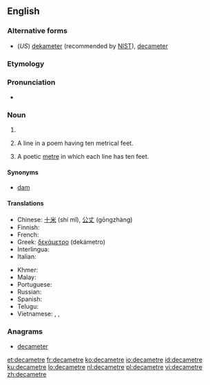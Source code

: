 ==English==

===Alternative forms===
* (''US'') [[dekameter]] (recommended by [[w:NIST|NIST]]), [[decameter]]

===Etymology===
{{affix|en|deca-|metre}}

===Pronunciation===
* {{a|UK}} {{IPA|/ˈdɛkəmiːtə(ɹ)/|lang=en}}

===Noun===
{{en-noun}}

# {{SI-unit|deca|metre|length}}
# {{context|prosody|lang=en}} A line in a poem having ten metrical feet.
# {{context|prosody|lang=en}} A poetic [[metre]] in which each line has ten feet.

====Synonyms====
* [[dam]]

====Translations====
{{trans-top|the length of 10 metres}}
* Chinese: [[十米]] (shí mǐ), [[公丈]] (gōngzhàng)
* Finnish: {{t+|fi|dekametri}}
* French: {{t+|fr|décamètre|m}}
* Greek: [[δεκάμετρο]] {{g|n}} (dekámetro)
* Interlingua: {{t|ia|decametro}}
* Italian: {{t+|it|decametro|m}}
{{trans-mid}}
* Khmer: {{t|km|ដេកាម៉ែត្រ|tr=deekaa maet|sc=Khmr}}
* Malay: {{t|ms|dekameter}}
* Portuguese: {{t+|pt|decâmetro|m}}
* Russian: {{t+|ru|декаме́тр|m}}
* Spanish: {{t|es|decámetro|m}}
* Telugu: {{t|te|డెకామీటరు}}
* Vietnamese: {{t|vi|đêcamet}}, {{t|vi|đê-ca-mét}}, {{t|vi|đề-ca-mét}}
{{trans-bottom}}

===Anagrams===
* [[decameter#English|decameter]]

[[et:decametre]]
[[fr:decametre]]
[[ko:decametre]]
[[io:decametre]]
[[id:decametre]]
[[ku:decametre]]
[[lo:decametre]]
[[nl:decametre]]
[[pl:decametre]]
[[vi:decametre]]
[[zh:decametre]]